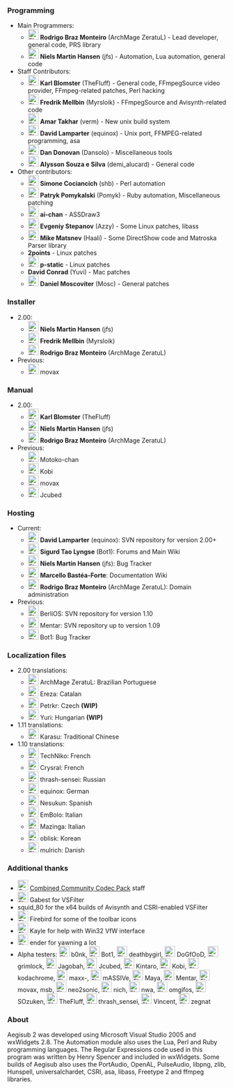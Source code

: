 {{todo|Make sure that nobody is missing from the list - if you are or can think of someone, please let us know.}}

===Programming===
*Main Programmers:
**[[Image:Flag_of_Brazil.gif|24px]] '''Rodrigo Braz Monteiro''' (ArchMage ZeratuL) - Lead developer, general code, PRS library
**[[Image:Flag_of_Denmark.gif|24px]] '''Niels Martin Hansen''' (jfs) - Automation, Lua automation, general code
*Staff Contributors:
**[[Image:Flag_of_Sweden.gif|24px]] '''Karl Blomster''' (TheFluff) - General code, FFmpegSource video provider, FFmpeg-related patches, Perl hacking
**[[Image:Flag_of_Sweden.gif|24px]] '''Fredrik Mellbin''' (Myrsloik) - FFmpegSource and Avisynth-related code
**[[Image:Flag_of_Canada.gif|24px]] '''Amar Takhar''' (verm) - New unix build system
**[[Image:Flag_of_Germany.gif|24px]] '''David Lamparter''' (equinox) - Unix port, FFMPEG-related programming, asa
**[[Image:Flag_of_United-States.gif|24px]] '''Dan Donovan''' (Dansolo) - Miscellaneous tools
**[[Image:Flag_of_Brazil.gif|24px]] '''Alysson Souza e Silva''' (demi_alucard) - General code
*Other contributors:
**[[Image:Flag_of_Italy.gif|24px]] '''Simone Cociancich''' (shb) - Perl automation
**[[Image:Flag_of_Poland.gif|24px]] '''Patryk Pomykalski''' (Pomyk) - Ruby automation, Miscellaneous patching
**[[Image:Flag_of_Malaysia.gif|24px]] '''ai-chan''' - ASSDraw3
**[[Image:Flag_of_Russia.gif|24px]] '''Evgeniy Stepanov''' (Azzy) - Some Linux patches, libass
**[[Image:Flag_of_Russia.gif|24px]] '''Mike Matsnev''' (Haali) - Some DirectShow code and Matroska Parser library
**'''2points''' - Linux patches
**[[Image:Flag_of_United-States.gif|24px]] '''p-static''' - Linux patches
**'''David Conrad''' (Yuvi) - Mac patches
**[[Image:Flag_of_Netherlands.gif|24px]] '''Daniel Moscoviter''' (Mosc) - General patches

===Installer===
*2.00:
**[[Image:Flag_of_Denmark.gif|24px]] '''Niels Martin Hansen''' (jfs)
**[[Image:Flag_of_Sweden.gif|24px]] '''Fredrik Mellbin''' (Myrsloik)
**[[Image:Flag_of_Brazil.gif|24px]] '''Rodrigo Braz Monteiro''' (ArchMage ZeratuL)
*Previous:
**[[Image:Flag_of_United-States.gif|24px]] movax

===Manual===
*2.00:
**[[Image:Flag_of_Sweden.gif|24px]] '''Karl Blomster''' (TheFluff)
**[[Image:Flag_of_Denmark.gif|24px]] '''Niels Martin Hansen''' (jfs)
**[[Image:Flag_of_Brazil.gif|24px]] '''Rodrigo Braz Monteiro''' (ArchMage ZeratuL)
*Previous:
**[[Image:Flag_of_United-States.gif|24px]] Motoko-chan
**[[Image:Flag_of_Slovenia.gif|24px]] Kobi
**[[Image:Flag_of_United-States.gif|24px]] movax
**[[Image:Flag_of_United-States.gif|24px]] Jcubed

===Hosting===
*Current:
**[[Image:Flag_of_Germany.gif|24px]] '''David Lamparter''' (equinox): SVN repository for version 2.00+
**[[Image:Flag_of_Denmark.gif|24px]] '''Sigurd Tao Lyngse''' (Bot1): Forums and Main Wiki
**[[Image:Flag_of_Denmark.gif|24px]] '''Niels Martin Hansen''' (jfs): Bug Tracker
**[[Image:Flag_of_United-States.gif|24px]] '''Marcello Bastéa-Forte''': Documentation Wiki
**[[Image:Flag_of_Brazil.gif|24px]] '''Rodrigo Braz Monteiro''' (ArchMage ZeratuL): Domain administration
*Previous:
**[[Image:Flag_of_Germany.gif|24px]] BerliOS: SVN repository for version 1.10
**[[Image:Flag_of_Germany.gif|24px]] Mentar: SVN repository up to version 1.09
**[[Image:Flag_of_Denmark.gif|24px]] Bot1: Bug Tracker

===Localization files===
{{todo|This is outdated}}
*2.00 translations:
**[[Image:Flag_of_Brazil.gif|24px]] ArchMage ZeratuL: Brazilian Portuguese
**[[Image:Flag_of_Catalonia.png|24px]] Ereza: Catalan
**[[Image:Flag_of_Czech-Republic.gif|24px]] Petrkr: Czech '''(WIP)'''
**[[Image:Flag_of_Hungary.gif|24px]] Yuri: Hungarian '''(WIP)'''
*1.11 translations:
**[[Image:Flag_of_Taiwan.gif|24px]] Karasu: Traditional Chinese
*1.10 translations:
**[[Image:Flag_of_Canada.gif|24px]] TechNiko: French
**[[Image:Flag_of_France.gif|24px]] Crysral: French
**[[Image:Flag_of_Russia.gif|24px]] thrash-sensei: Russian
**[[Image:Flag_of_Germany.gif|24px]] equinox: German
**[[Image:Flag_of_Spain.gif|24px]] Nesukun: Spanish
**[[Image:Flag_of_Italy.gif|24px]] EmBolo: Italian
**[[Image:Flag_of_Italy.gif|24px]] Mazinga: Italian
**[[Image:Flag_of_Korea.gif|24px]] oblisk: Korean
**[[Image:Flag_of_Denmark.gif|24px]] mulrich: Danish

===Additional thanks===
*[[Image:Soviet_flag.gif|24px]] [http://www.cccp-project.net Combined Community Codec Pack] staff
*[[Image:Flag_of_Hungary.gif|24px]] Gabest for VSFilter
*squid_80 for the x64 builds of Avisynth and CSRI-enabled VSFilter
*[[Image:Flag_of_United-States.gif|24px]] Firebird for some of the toolbar icons
*[[Image:Flag_of_United-States.gif|24px]] Kayle for help with Win32 VfW interface
*[[Image:Flag_of_Slovenia.gif|24px]] ender for yawning a lot
*Alpha testers: [[Image:Flag_of_United-States.gif|24px]] b0nk, [[Image:Flag_of_Denmark.gif|24px]] Bot1, [[Image:Flag_of_United-States.gif|24px]] deathbygirl, [[Image:Flag_of_United-States.gif|24px]] DoGfOoD, [[Image:Flag_of_United-States.gif|24px]] grimlock, [[Image:Flag_of_United-States.gif|24px]] Jagobah, [[Image:Flag_of_United-States.gif|24px]] Jcubed, [[Image:Flag_of_Germany.gif|24px]] Kintaro, [[Image:Flag_of_Slovenia.gif|24px]] Kobi, [[Image:Flag_of_United-States.gif|24px]] kodachrome, [[Image:Flag_of_Finland.gif|24px]] maxx-, [[Image:Flag_of_Germany.gif|24px]] mASSIVe, [[Image:Flag_of_Brazil.gif|24px]] Maya, [[Image:Flag_of_Germany.gif|24px]] Mentar, [[Image:Flag_of_United-States.gif|24px]] movax, msb, [[Image:Flag_of_Germany.gif|24px]] neo2sonic, [[Image:Flag_of_Brazil.gif|24px]] nich, [[Image:Flag_of_Estonia.gif|24px]] nwa, [[Image:Flag_of_Slovenia.gif|24px]] omgifos, [[Image:Flag_of_Singapore.gif|24px]] SOzuken, [[Image:Flag_of_Sweden.gif|24px]] TheFluff, [[Image:Flag_of_Russia.gif|24px]] thrash_sensei, [[Image:Flag_of_United-States.gif|24px]] Vincent, [[Image:Flag_of_United-States.gif|24px]] zegnat

===About===
Aegisub 2 was developed using Microsoft Visual Studio 2005 and wxWidgets 2.8. The Automation module also uses the Lua, Perl and Ruby programming languages. The Regular Expressions code used in this program was written by Henry Spencer and included in wxWidgets. Some builds of Aegisub also uses the PortAudio, OpenAL, PulseAudio, libpng, zlib, Hunspell, universalchardet, CSRI, asa, libass, Freetype 2 and ffmpeg libraries.
